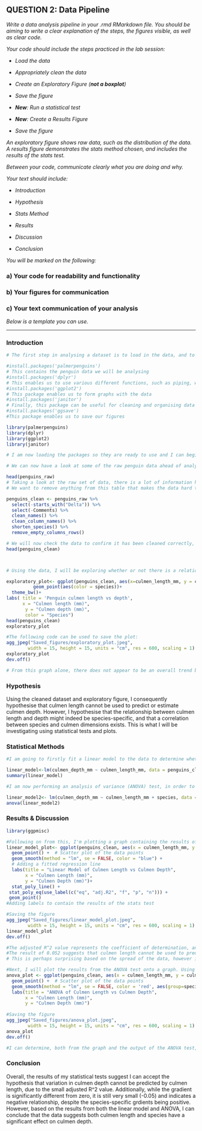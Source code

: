 
## QUESTION 2: Data Pipeline

*Write a data analysis pipeline in your .rmd RMarkdown file. You should be aiming to write a clear explanation of the steps, the figures visible, as well as clear code.*

*Your code should include the steps practiced in the lab session:*

-   *Load the data*

-   *Appropriately clean the data*

-   *Create an Exploratory Figure (**not a boxplot**)*

-   *Save the figure*

-   ***New**: Run a statistical test*

-   ***New**: Create a Results Figure*

-   *Save the figure*

*An exploratory figure shows raw data, such as the distribution of the data. A results figure demonstrates the stats method chosen, and includes the results of the stats test.*

*Between your code, communicate clearly what you are doing and why.*

*Your text should include:*

-   *Introduction*

-   *Hypothesis*

-   *Stats Method*

-   *Results*

-   *Discussion*

-   *Conclusion*

*You will be marked on the following:*

### a) Your code for readability and functionality

### b) Your figures for communication

### c) Your text communication of your analysis

*Below is a template you can use.*

------------------------------------------------------------------------

### Introduction

```r

# The first step in analysing a dataset is to load in the data, and to download any relevant/necessary packages, which I have done in the chunk of code below. 

#install.packages('palmerpenguins')
# This contains the penguin data we will be analysing
#install.packages('dplyr')
# This enables us to use various different functions, such as piping, which can make the code easier to read, interpret and makes it more concise.
#install.packages('ggplot2')
# This package enables us to form graphs with the data
#install.packages('janitor')
# Finally, this package can be useful for cleaning and organising data
#install.packages('ggsave')
#This package enables us to save our figures

library(palmerpenguins)
library(dplyr)
library(ggplot2)
library(janitor)

# I am now loading the packages so they are ready to use and I can begin looking at the data.

# We can now have a look at some of the raw penguin data ahead of analysis, and choose some variables of interest which we will use to explore possible relationships. 

head(penguins_raw)
# Taking a look at the raw set of data, there is a lot of information here that isn't necessarily useful, making it harder to interpret.  
# We want to remove anything from this table that makes the data hard to read. Initially, we will remove the delta column as it provides no useful information, shorten column names (eg; species names) to only 1 word so the data is more digestible and remove any empty columns which take up space.

penguins_clean <- penguins_raw %>%
  select(-starts_with("Delta")) %>%
  select(-Comments) %>%
  clean_names() %>%
  clean_column_names() %>%
  shorten_species() %>%
  remove_empty_columns_rows()

# We will now check the data to confirm it has been cleaned correctly, which will enable us to analyse, perform statistical tests and form some exploratory graphs of different variables.
head(penguins_clean)



# Using the data, I will be exploring whether or not there is a relationship between penguin culmen length and culmen depth. The following code will form a scatter plot with culmen length on the x-axis and culmen depth on the y, including a legend which indicates which colour refers to which species.

exploratory_plot<- ggplot(penguins_clean, aes(x=culmen_length_mm, y = culmen_depth_mm))+
          geom_point(aes(color = species))+
  theme_bw()+
labs( title = 'Penguin culmen length vs depth',
      x = "Culmen length (mm)",
       y = "Culmen depth (mm)",
       color = "Species")
head(penguins_clean)
exploratory_plot

#The following code can be used to save the plot:
agg_jpeg("Saved_figures/exploratory_plot.jpeg", 
        width = 15, height = 15, units = "cm", res = 600, scaling = 1)
exploratory_plot
dev.off()

# From this graph alone, there does not appear to be an overall trend between culmen length and depth.
```

### Hypothesis

Using the cleaned dataset and exploratory figure, I consequently hypothesise that culmen length cannot be used to predict or estimate culmen depth. However, I hypothesise that the relationship between culmen length and depth might indeed be species-specific, and that a correlation between species and culmen dimensions exists. This is what I will be investigating using statistical tests and plots.

### Statistical Methods

```r
#I am going to firstly fit a linear model to the data to determine whether this results in a significant relationship.

linear_model<-lm(culmen_depth_mm ~ culmen_length_mm, data = penguins_clean)
summary(linear_model)

#I am now performing an analysis of variance (ANOVA) test, in order to determine whether there is a significant effect of species. ANOVA will determine whether differences in the means of each species are significant, or whether it is likely that the observed differences are due to chance. I have first created a second linear model whereby species is incorporated.

linear_model2<- lm(culmen_depth_mm ~ culmen_length_mm + species, data = penguins_clean)
anova(linear_model2)


```

### Results & Discussion

```r
library(ggpmisc)

#Following on from this, I'm plotting a graph containing the results of the linear model so it's easier to visualise
linear_model_plot<- ggplot(penguins_clean, aes(x = culmen_length_mm, y = culmen_depth_mm)) +
  geom_point() +  # Scatter plot of the data points
  geom_smooth(method = "lm", se = FALSE, color = "blue") +  
  # Adding a fitted regression line
  labs(title = "Linear Model of Culmen Length vs Culmen Depth",
       x = "Culmen Length (mm)",
       y = "Culmen Depth (mm)")+
  stat_poly_line() +
 stat_poly_eq(use_label(c("eq", "adj.R2", "f", "p", "n"))) +
 geom_point()
#Adding labels to contain the results of the stats test 

#Saving the figure
agg_jpeg("Saved_figures/linear_model_plot.jpeg", 
        width = 15, height = 15, units = "cm", res = 600, scaling = 1)
linear_model_plot
dev.off()

#The adjusted R^2 value represents the coefficient of determination, and quantifies the extent of variation in the dependent variable (in this case, culmen depth) which can be explained by the independent variable (culmen length). 
#The result of 0.052 suggests that culmen length cannot be used to predict culmen depth. However, an F-statistic of 19.88, with a very small p-value, would indicate that there is an overall significant linear relationship between the 2 variables. Further to this, the gradient of -0.0852, also with a very small p-value, indicates the relationship is significantly different from zero.
# This is perhaps surprising based on the spread of the data, however it makes sense that culmen length in penguins is related to culmen depth. 

#Next, I will plot the results from the ANOVA test onto a graph. Using the ANOVA results, I have included a regression line for each species in order to make the analysis easier.
anova_plot <- ggplot(penguins_clean, aes(x = culmen_length_mm, y = culmen_depth_mm, colour=species)) +
  geom_point() +  # Scatter plot of the data points
  geom_smooth(method = "lm", se = FALSE, color = 'red', aes(group=species)) +  
  labs(title = "ANOVA of Culmen Length vs Culmen Depth",
       x = "Culmen Length (mm)",
       y = "Culmen Depth (mm)")
  
#Saving the figure
agg_jpeg("Saved_figures/anova_plot.jpeg", 
        width = 15, height = 15, units = "cm", res = 600, scaling = 1)
anova_plot
dev.off()

#I can determine, both from the graph and the output of the ANOVA test, that there is a significant effect of both culmen length and species on the culmen depth. The F-statistic of 80.84 and 522.17 respectively, along with very small p-values, suggest that the effect of length and species on depth are greater than what could be explained by chance alone.

```

### Conclusion
Overall, the results of my statistical tests suggest I can accept the hypothesis that variation in culmen depth cannot be predicted by culmen length, due to the small adjusted R^2 value. Additionally, while the gradient is significantly different from zero, it is still very small (-0.05) and indicates a negative relationship, despite the species-specific grdients being positive. However, based on the results from both the linear model and ANOVA, I can conclude that the data suggests both culmen length and species have a significant effect on culmen depth.  


